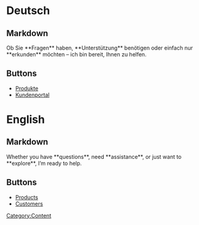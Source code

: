[[Category:Content]]

= Deutsch =
== Markdown ==
<markdown> 
Ob Sie **Fragen** haben, **Unterstützung** benötigen oder einfach nur **erkunden** möchten – ich bin bereit, Ihnen zu helfen.  
</markdown>

== Buttons ==

* [[Products|Produkte]]
* [[Customers|Kundenportal]]


= English =
== Markdown ==
<markdown>
Whether you have **questions**, need **assistance**, or just want to **explore**, I’m ready to help.  
</markdown>

== Buttons ==

* [[Products|Products]]
* [[Customers|Customers]]



